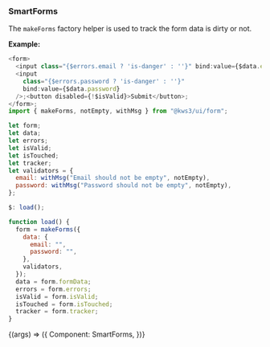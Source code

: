 
<Version />

<Meta title="Utils/2. Examples/SmartForms" />

### SmartForms

The `makeForms` factory helper is used to track the form data is dirty or not.

**Example:**

```js
<form>
  <input class="{$errors.email ? 'is-danger' : ''}" bind:value={$data.email} />;
  <input
    class="{$errors.password ? 'is-danger' : ''}"
    bind:value={$data.password}
  />;<button disabled={!$isValid}>Submit</button>;
</form>;
import { makeForms, notEmpty, withMsg } from "@kws3/ui/form";

let form;
let data;
let errors;
let isValid;
let isTouched;
let tracker;
let validators = {
  email: withMsg("Email should not be empty", notEmpty),
  password: withMsg("Password should not be empty", notEmpty),
};

$: load();

function load() {
  form = makeForms({
    data: {
      email: "",
      password: "",
    },
    validators,
  });
  data = form.formData;
  errors = form.errors;
  isValid = form.isValid;
  isTouched = form.isTouched;
  tracker = form.tracker;
}
```

<Story name="SmartForms" args={{}}>
  {(args) => ({
    Component: SmartForms,
  })}
</Story>
